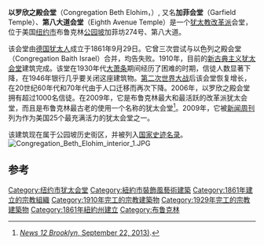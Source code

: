 {{Infobox religious building
|building_name=以罗欣之殿会堂
|image=Congregation Beth Elohim building 2.JPG|alt=The front entrance of a hexagonal building capped by a dome is visible, facing a street-corner. The entranceway is framed by large stone columns and flanked by metal seven branched menorahs on each side. There are four wooden doors, one on each side and two in the middle, topped by a large arched stained-glass window. A stone stairway with metal railings on each side leads up from the sidewalk to the doors.
|image_size=330px
|location=美国[[纽约市|纽约市]]布鲁克林[[公园坡|公园坡]]加菲坊274号、第八大道
|geo = {{coord|40.671093|-73.9742|display=inline,title}}
|religious_affiliation=[[犹太教改革派|犹太教改革派]]
|website=[http://www.congregationbethelohim.org www.congregationbethelohim.org]
|architecture_style=新古典主义
|facade_direction=西
|groundbreaking=1909年
|year_completed=1910年
|architect=Simon Eisendrath & B. Horowitz
|capacity=1,200
|dome_quantity=1
}}
'''以罗欣之殿会堂'''（Congregation Beth Elohim，{{lang-he-n|בֵּית אֱלֹהִים}}）, 又名'''加菲会堂'''（Garfield Temple）、'''第八大道会堂'''（Eighth Avenue Temple）是一个[[犹太教改革派|犹太教改革派]]会堂，位于美国[[纽约市|纽约市]]布鲁克林[[公园坡|公园坡]]加菲坊274号、第八大道。

该会堂由[[德国犹太人|德国犹太人]]成立于1861年9月29日。它曾三次尝试与以色列之殿会堂（Congregation Baith Israel）合并，均告失败。1910年，目前的[[新古典主义|新古典主义]][[犹太会堂|犹太会堂]]建筑完成。该堂在1930年代[[大萧条|大萧条]]期间经历了困难的时期，信徒人数显著下降，在1946年银行几乎要关闭这座建筑物。[[第二次世界大战|第二次世界大战]]后该会堂恢复增长，在20世纪60年代和70年代由于人口迁移而再次下降。2006年，以罗欣之殿会堂拥有超过1000名信徒。在2009年，它是布鲁克林最大和最活跃的改革派犹太会堂，而且是布鲁克林最古老的使用一个名称的犹太会堂<ref name=News12Brooklyn2013>[[#refNews12Brooklyn2013|''News 12 Brooklyn'', September 22, 2013)]].</ref>。2009年，它被[[新闻周刊|新闻周刊]]列为作为美国25个最充满活力的犹太会堂之一。

该建筑现在属于公园坡历史街区，并被列入[[国家史迹名录|国家史迹名录]]。
[[File:Congregation_Beth_Elohim_interior_1.JPG|thumb]]

==参考==
{{reflist}}
[[Category:纽约市犹太会堂|Category:纽约市犹太会堂]]
[[Category:紐約市裝飾風藝術建築|Category:紐約市裝飾風藝術建築]]
[[Category:1861年建立的宗教組織|Category:1861年建立的宗教組織]]
[[Category:1910年完工的宗教建築物|Category:1910年完工的宗教建築物]]
[[Category:1929年完工的宗教建築物|Category:1929年完工的宗教建築物]]
[[Category:1861年紐約州建立|Category:1861年紐約州建立]]
[[Category:布鲁克林|Category:布鲁克林]]